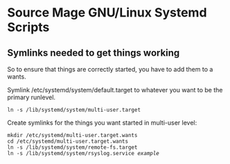 = Source Mage GNU/Linux Systemd Scripts =

== Symlinks needed to get things working ==

So to ensure that things are correctly started, you have to add them to a wants.

Symlink /etc/systemd/system/default.target to whatever you want to be the primary runlevel.

 ln -s /lib/systemd/system/multi-user.target

Create symlinks for the things you want started in multi-user level:

 mkdir /etc/systemd/multi-user.target.wants
 cd /etc/systemd/multi-user.target.wants
 ln -s /lib/systemd/system/remote-fs.target
 ln -s /lib/systemd/system/rsyslog.service ''example''


